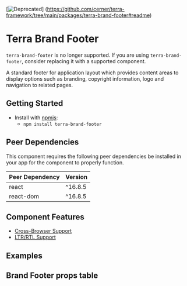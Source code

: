 


<Badge />

[![Deprecated](https://badgen.net/badge/status/Deprecated/grey)] (https://github.com/cerner/terra-framework/tree/main/packages/terra-brand-footer#readme)

# Terra Brand Footer

<Notice variant="deprecation">

`terra-brand-footer` is no longer supported. If you are using `terra-brand-footer`, consider replacing it with a supported component.

</Notice>

A standard footer for application layout which provides content areas to display options such as branding, copyright information, logo and navigation to related pages.

## Getting Started

- Install with [npmjs](https://www.npmjs.com):
  - `npm install terra-brand-footer`

<!-- AUTO-GENERATED-CONTENT:START Peer Dependencies -->
## Peer Dependencies

This component requires the following peer dependencies be installed in your app for the component to properly function.

| Peer Dependency | Version |
|-|-|
| react | ^16.8.5 |
| react-dom | ^16.8.5 |

<!-- AUTO-GENERATED-CONTENT:END -->

## Component Features

 * [Cross-Browser Support](https://engineering.cerner.com/terra-ui/about/terra-ui/component-standards#cross-browser-support)
 * [LTR/RTL Support](https://engineering.cerner.com/terra-ui/about/terra-ui/component-standards#ltr--rtl)

## Examples
<DefaultBrandFooter title='BrandFooter - Default' />
<VerticalBrandFooter title='BrandFooter - Vertical Navigation Bar' />

## Brand Footer props table
<BrandFooterPropsTable />
